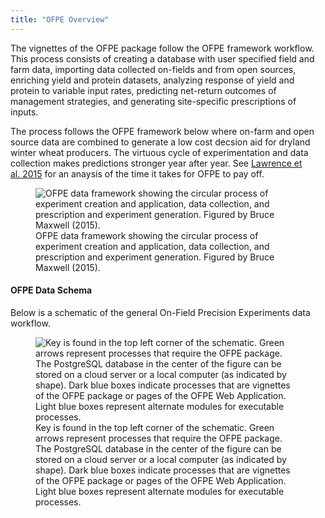 ```yaml
---
title: "OFPE Overview"
---
```

The vignettes of the OFPE package follow the OFPE framework workflow. This process consists of creating a database with user specified field and farm data, importing data collected on-fields and from open sources, enriching yield and protein datasets, analyzing response of yield and protein to variable input rates, predicting net-return outcomes of management strategies, and generating site-specific prescriptions of inputs.

The process follows the OFPE framework below where on-farm and open source data are combined to generate a low cost decsion aid for dryland winter wheat producers. The virtuous cycle of experimentation and data collection makes predictions stronger year after year. See [Lawrence et al. 2015](http://weedeco.msu.montana.edu/publications/pdfs/Lawrence_etal_2015.pdf) for an anaysis of the time it takes for OFPE to pay off.  

![OFPE data framework showing the circular process of experiment creation and application, data collection, and prescription and experiment generation. Figured by Bruce Maxwell (2015).](images/ofpe_framework.png)

#### OFPE Data Schema
Below is a schematic of the general On-Field Precision Experiments data workflow.

![Key is found in the top left corner of the schematic. Green arrows represent processes that require the OFPE package. The PostgreSQL database in the center of the figure can be stored on a cloud server or a local computer (as indicated by shape). Dark blue boxes indicate processes that are vignettes of the OFPE package or pages of the OFPE Web Application. Light blue boxes represent alternate modules for executable processes.](diagrams/ofpe_data_workflow.png)










